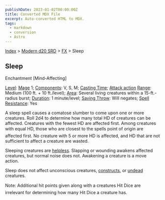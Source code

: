 ```yaml
---
publishDate: 2023-01-02T00:00:00Z
title: Converted MDX File
excerpt: Auto-converted HTML to MDX.
tags:
  - markdown
  - conversion
  - Astro
---
```






[Index](-index) > [Modern d20 SRD](modern-d20-srd-index) > [FX](modern-d20-srd-fx-index) > Sleep




## Sleep


Enchantment [Mind-Affecting]


[Level](modern-d20-srd-fx-level): [Mage](modern-d20-srd-classes-advanced-mage) 1; [Components](modern-d20-srd-fx-components): V, S, M; [Casting Time](modern-d20-srd-fx-casting-time); [Attack action](modern-d20-srd-combat-attack-actions) [Range](modern-d20-srd-fx-range): Medium (100 ft. + 10 ft./level); [Area](modern-d20-srd-fx-area): Several living creatures within a 15-ft.-radius burst; [Duration](modern-d20-srd-fx-duration):  1 minute/level; [Saving Throw](modern-d20-srd-basics-saving-throws): Will negates; [Spell Resistance](modern-d20-srd-special-abilities-spell-resistance): Yes


A sleep spell causes a comatose slumber to come upon one or more creatures. Roll 2d4 to determine how many total HD of creatures can be affected. Creatures with the fewest HD are affected first. Among creatures with equal HD, those who are closest to the spells point of origin are affected first. No creature with 5 or more HD is affected, and HD that are not sufficient to affect a creature are wasted.


Sleeping creatures are [helpless](modern-d20-srd-combat-favorable-unfavorable-conditions). Slapping or wounding awakens affected creatures, but normal noise does not. Awakening a creature is a move action.



Sleep does not affect unconscious creatures, [constructs](modern-d20-srd-creature-types-construct), or [undead](modern-d20-srd-creature-types-undead) creatures.



Note: Additional hit points given along with a creatures Hit Dice are irrelevant for determining how many Hit Dice a creature has.





